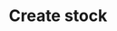 ---
title: 'Create stock'
openapi: 'POST /2023-11/admin/stocks'
description: 'Creates a new stock entry for a specific product or warehouse. This endpoint allows defining stock quantity, associated product, warehouse location, and optional metadata such as batch number or expiration date. Once created, the stock entry becomes available for inventory tracking and updates.'
display: 'interactive'
---